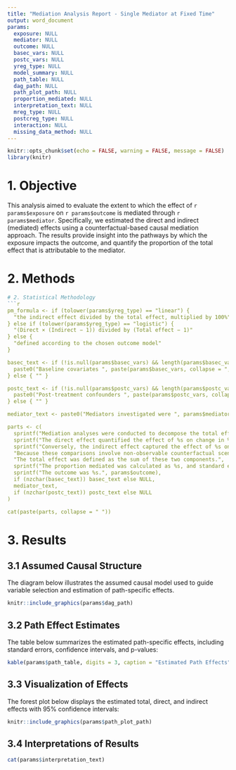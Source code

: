 ```yaml
---
title: "Mediation Analysis Report - Single Mediator at Fixed Time"
output: word_document
params:
  exposure: NULL
  mediator: NULL
  outcome: NULL
  basec_vars: NULL
  postc_vars: NULL
  yreg_type: NULL
  model_summary: NULL
  path_table: NULL
  dag_path: NULL
  path_plot_path: NULL
  proportion_mediated: NULL
  interpretation_text: NULL
  mreg_type: NULL
  postcreg_type: NULL
  interaction: NULL
  missing_data_method: NULL
---
```


```r
knitr::opts_chunk$set(echo = FALSE, warning = FALSE, message = FALSE)
library(knitr)
```

# 1. Objective

This analysis aimed to evaluate the extent to which the effect of `r params$exposure` on `r params$outcome` is mediated through `r params$mediator`. Specifically, we estimated the direct and indirect (mediated) effects using a counterfactual-based causal mediation approach. The results provide insight into the pathways by which the exposure impacts the outcome, and quantify the proportion of the total effect that is attributable to the mediator.

# 2. Methods
```r
# 2. Statistical Methodology
```r
pm_formula <- if (tolower(params$yreg_type) == "linear") {
  "the indirect effect divided by the total effect, multiplied by 100%"
} else if (tolower(params$yreg_type) == "logistic") {
  "(Direct × (Indirect − 1)) divided by (Total effect − 1)"
} else {
  "defined according to the chosen outcome model"
}

basec_text <- if (!is.null(params$basec_vars) && length(params$basec_vars) > 0) {
  paste0("Baseline covariates ", paste(params$basec_vars, collapse = ", "), " were adjusted for.")
} else { "" }

postc_text <- if (!is.null(params$postc_vars) && length(params$postc_vars) > 0) {
  paste0("Post-treatment confounders ", paste(params$postc_vars, collapse = ", "), " were controlled for.")
} else { "" }

mediator_text <- paste0("Mediators investigated were ", params$mediator, ".")

parts <- c(
  sprintf("Mediation analyses were conducted to decompose the total effect of %s on %s into direct effect and indirect effect.", params$exposure, params$outcome),
  sprintf("The direct effect quantified the effect of %s on change in %s independent of changes in %s.", params$exposure, params$outcome, params$mediator),
  sprintf("Conversely, the indirect effect captured the effect of %s on change in %s associated with changes in %s.", params$exposure, params$outcome, params$mediator),
  "Because these comparisons involve non-observable counterfactual scenarios, natural effect models were employed to estimate the direct and indirect effects.",
  "The total effect was defined as the sum of these two components.",
  sprintf("The proportion mediated was calculated as %s, and standard errors were derived using the bootstrap method.", pm_formula),
  sprintf("The outcome was %s.", params$outcome),
  if (nzchar(basec_text)) basec_text else NULL,
  mediator_text,
  if (nzchar(postc_text)) postc_text else NULL
)

cat(paste(parts, collapse = " "))
```

# 3. Results
## 3.1 Assumed Causal Structure
The diagram below illustrates the assumed causal model used to guide variable selection and estimation of path-specific effects.
```r
knitr::include_graphics(params$dag_path)
```

## 3.2 Path Effect Estimates
The table below summarizes the estimated path-specific effects, including standard errors, confidence intervals, and p-values:
```r
kable(params$path_table, digits = 3, caption = "Estimated Path Effects")
```

## 3.3 Visualization of Effects
The forest plot below displays the estimated total, direct, and indirect effects with 95% confidence intervals:
```r
knitr::include_graphics(params$path_plot_path)
```

## 3.4 Interpretations of Results
```r
cat(params$interpretation_text)
```


















